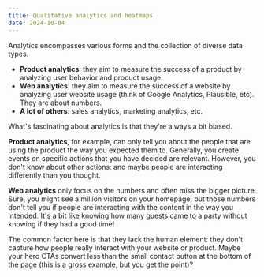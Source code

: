 ```yaml
---
title: Qualitative analytics and heatmaps
date: 2024-10-04
---
```


Analytics encompasses various forms and the collection of diverse data types.

- **Product analytics**: they aim to measure the success of a product by analyzing user behavior and product usage.
- **Web analytics**: they aim to measure the success of a website by analyzing user website usage (think of Google Analytics, Plausible, etc). They are about numbers.
- **A lot of others**: sales analytics, marketing analytics, etc.

What's fascinating about analytics is that they're always a bit biased.

**Product analytics**, for example, can only tell you about the people that are using the product the way you expected them to. Generally, you create events on specific actions that you have decided are relevant. However, you don't know about other actions: and maybe people are interacting differently than you thought.

**Web analytics** only focus on the numbers and often miss the bigger picture. Sure, you might see a million visitors on your homepage, but those numbers don't tell you if people are interacting with the content in the way you intended. It's a bit like knowing how many guests came to a party without knowing if they had a good time!

The common factor here is that they lack the human element: they don't capture how people really interact with your website or product. Maybe your hero CTAs convert less than the small contact button at the bottom of the page (this is a gross example, but you get the point)?
